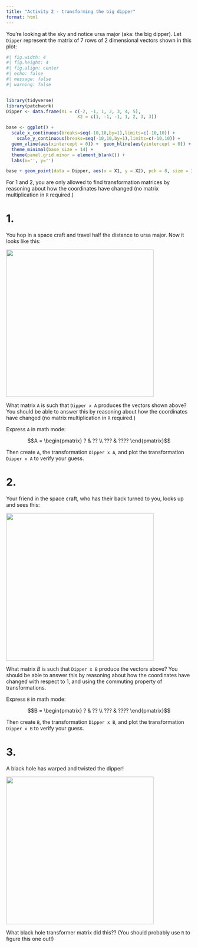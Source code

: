 ```yaml
---
title: "Activity 2 - transforming the big dipper"
format: html
---
```


You're looking at the sky and notice ursa major (aka: the big dipper). Let `Dipper` represent the matrix of 7 rows of 2 dimensional vectors shown in this plot:

```r
#| fig.width: 4
#| fig.height: 4
#| fig.align: center
#| echo: false
#| message: false
#| warning: false


library(tidyverse)
library(patchwork)
Dipper <- data.frame(X1 = c(-2, -1, 1, 2, 3, 4, 5), 
                           X2 = c(1, -1, -1, 1, 2, 3, 3)) 

base <- ggplot() +
  scale_x_continuous(breaks=seq(-10,10,by=1),limits=c(-10,10)) +
    scale_y_continuous(breaks=seq(-10,10,by=1),limits=c(-10,10)) + 
  geom_vline(aes(xintercept = 0)) +  geom_hline(aes(yintercept = 0)) +  
  theme_minimal(base_size = 14) + 
  theme(panel.grid.minor = element_blank()) + 
  labs(x='', y='')

base + geom_point(data = Dipper, aes(x = X1, y = X2), pch = 8, size = 3)

```

For 1 and 2, you are only allowed to find transformation matrices by reasoning about how the coordinates have changed (no matrix multiplication in `R` required.)

# 1.

You hop in a space craft and travel half the distance to ursa major. Now it looks like this:

![](images/clipboard-2699038329.png){fig-align="center" width="400" height="400"}

What matrix `A` is such that `Dipper x A` produces the vectors shown above? You should be able to answer this by reasoning about how the coordinates have changed (no matrix multiplication in `R` required.)

Express `A` in math mode:

$$A = \begin{pmatrix} ? & ?? \\ 
                      ??? & ????
                      \end{pmatrix}$$

Then create `A`, the transformation `Dipper x A`, and plot the transformation `Dipper x A` to verify your guess.

# 2.

Your friend in the space craft, who has their back turned to you, looks up and sees this:

![](images/clipboard-1822713031.png){fig-align="center" width="400"}

What matrix $B$ is such that `Dipper x B` produce the vectors above? You should be able to answer this by reasoning about how the coordinates have changed with respect to 1, and using the commuting property of transformations.

Express `B` in math mode:

$$B = \begin{pmatrix} ? & ?? \\ 
                      ??? & ????
                      \end{pmatrix}$$

Then create `B`, the transformation `Dipper x B`, and plot the transformation `Dipper x B` to verify your guess.

# 3.

A black hole has warped and twisted the dipper!

![](images/clipboard-2842492018.png){fig-align="center" width="400"}

What black hole transformer matrix did this??  (You should probably use `R` to figure this one out!)
